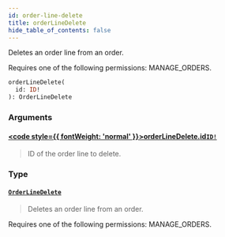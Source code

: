 ```yaml
---
id: order-line-delete
title: orderLineDelete
hide_table_of_contents: false
---
```








Deletes an order line from an order. 

Requires one of the following permissions: MANAGE_ORDERS.

```graphql
orderLineDelete(
  id: ID!
): OrderLineDelete
```


### Arguments

#### [<code style={{ fontWeight: 'normal' }}>orderLineDelete.<b>id</b></code>](#)<Bullet />[`ID!`](../../../developer/api-reference/scalars/id) <Badge class="secondary" text="non-null"/> <Badge class="secondary" text="scalar"/>
> ID of the order line to delete.
> 

### Type

#### [`OrderLineDelete`](../../../developer/api-reference/objects/order-line-delete) <Badge class="secondary" text="object"/>
> Deletes an order line from an order. 

Requires one of the following permissions: MANAGE_ORDERS.
> 





